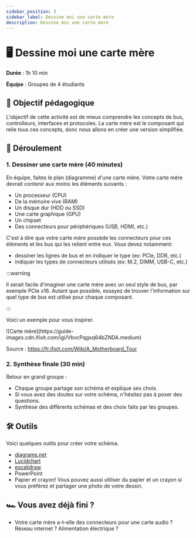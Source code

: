 ```yaml
---
sidebar_position: 3
sidebar_label: Dessine moi une carte mère
description: Dessine moi une carte mère
---
```


# 🖥️ Dessine moi une carte mère

**Durée** : 1h 10 min

**Équipe** : Groupes de 4 étudiants

## 🎯 Objectif pédagogique

L'objectif de cette activité est de mieux comprendre les concepts de bus, controlleurs, interfaces et protocoles.
La carte mère est le composant qui relie tous ces concepts, donc nous allons en créer une version simplifiée.

## 🧩 Déroulement

### 1. Dessiner une carte mère (40 minutes)

En équipe, faites le plan (diagramme) d'une carte mère. Votre carte mère
devrait contenir aux moins les éléments suivants :

- Un processeur (CPU)
- De la mémoire vive (RAM)
- Un disque dur (HDD ou SSD)
- Une carte graphique (GPU)
- Un chipset
- Des connecteurs pour périphériques (USB, HDMI, etc.)

C'est à dire que votre carte mère possède les connecteurs pour ces éléments
et les bus qui les relient entre eux. Vous devez notamment:

- dessiner les lignes de bus et en indiquer le type (ex: PCIe, DDR, etc.)
- indiquer les types de connecteurs utilisés (ex: M.2, DIMM, USB-C, etc.)

:::warning

Il serait facile d'imaginer une carte mère avec un seul style de bus, par
exemple PCIe x16. Autant que possible, essayez de trouver l'information sur
quel type de bus est utilisé pour chaque composant.

:::

Voici un exemple pour vous inspirer.

<div style={{"text-align" : "center"}}>
![Carte mère](https://guide-images.cdn.ifixit.com/igi/VbvcPqgsq64bZNDA.medium)

Source : https://fr.ifixit.com/Wiki/A_Motherboard_Tour
</div>

### 2. Synthèse finale (30 min)

Retour en grand groupe :

- Chaque groupe partage son schéma et explique ses choix.
- Si vous avez des doutes sur votre schéma, n'hésitez pas à poser des questions.
- Synthèse des différents schémas et des choix faits par les groupes.

## 🛠️ Outils

Voici quelques outils pour créer votre schéma.

- [diagrams.net](https://app.diagrams.net/)
- [Lucidchart](https://www.lucidchart.com/)
- [excalidraw](https://excalidraw.com/)
- PowerPoint
- Papier et crayon!  Vous pouvez aussi utiliser du papier et un crayon si vous
  préférez et partager une photo de votre dessin.

## 🏎️ Vous avez déjà fini ?

- Votre carte mère a-t-elle des connecteurs pour une carte audio ? Réseau internet ? Alimentation électrique ?
